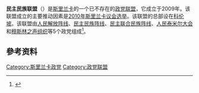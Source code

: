 {{NoteTA|G1=Country}}
'''民主民族联盟'''（{{lang-en|Democratic National Alliance}}）是[[斯里兰卡|斯里兰卡]]的一个已不存在的[[政党联盟|政党联盟]]，它成立于2009年。该联盟成立的主要推动因素是[[2010年斯里兰卡议会选举|2010年斯里兰卡议会选举]]。该联盟的总部设在[[科伦坡|科伦坡]]。该联盟由[[人民解放阵线_(斯里兰卡)|人民解放阵线]]、[[民主民族阵线|民主民族阵线]]、[[民主联合民族阵线|民主联合民族阵线]]、[[人民泰米尔大会|人民泰米尔大会]]和[[穆斯林之声组织|穆斯林之声组织]]等5个政党组成<ref>{{Cite web |url=http://www.dailymirror.lk/print/index.php/news/front-image/4446-anoma-to-unp-come-join-us-.html |title=存档副本 |accessdate=2020-02-06 |archive-date=2020-02-06 |archive-url=https://web.archive.org/web/20200206113921/http://www.dailymirror.lk/print/index.php/news/front-image/4446-anoma-to-unp-come-join-us-.html |dead-url=no }}</ref>。

==參考资料==
{{Reflist}}

{{小作品}}
[[Category:斯里兰卡政党|Category:斯里兰卡政党]]
[[Category:政党联盟|Category:政党联盟]]